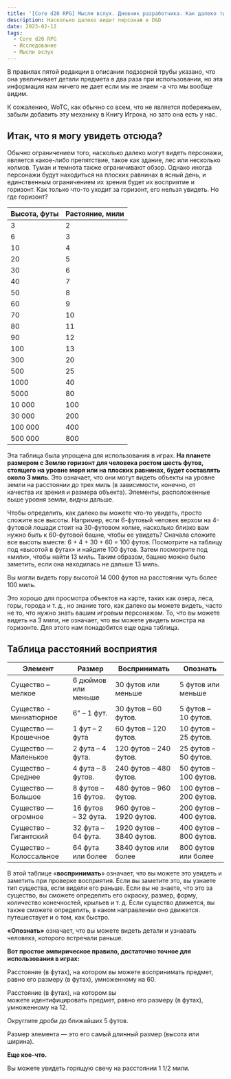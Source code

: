 ```yaml
---
title: '[Core d20 RPG] Мысли вслух. Дневник разработчика. Как далеко ты видишь?'
description: Насколько далеко видит персонаж в D&D
date: 2023-02-12
tags:
  - Core d20 RPG
  - Исследование
  - Мысли вслух
---
```


В правилах пятой редакции в описании подзорной трубы указано, что она увеличивает детали предмета в два раза при использовании, но эта информация нам ничего не дает если мы не знаем -а что мы вообще видим.

К сожалению, WoTC, как обычно со всем, что не является побережьем, забыли добавить эту механику в Книгу Игрока, но зато она есть у нас.



## **Итак, что я могу увидеть отсюда?**

Обычно ограничением того, насколько далеко могут видеть персонажи, является какое-либо препятствие, такое как здание, лес или несколько холмов. Туман и темнота также ограничивают обзор. Однако иногда персонажи будут находиться на плоских равнинах в ясный день, и единственным ограничением их зрения будет их восприятие и горизонт. Как только что-то уходит за горизонт, его нельзя увидеть. Но где горизонт?

| Высота, футы | Растояние, мили |
| ------------ | --------------- |
| 3            | 2               |
| 6            | 3               |
| 10           | 4               |
| 20           | 5               |
| 30           | 6               |
| 40           | 7               |
| 50           | 8               |
| 60           | 9               |
| 70           | 10              |
| 80           | 11              |
| 90           | 12              |
| 100          | 13              |
| 300          | 20              |
| 500          | 25              |
| 1000         | 40              |
| 5000         | 80              |
| 10 000       | 100             |
| 30 000       | 200             |
| 100 000      | 400             |
| 500 000      | 800             |

Эта таблица была упрощена для использования в играх. **На планете размером с Землю горизонт для человека ростом шесть футов, стоящего на уровне моря или на плоских равнинах, будет составлять около 3 миль**. Это означает, что они могут видеть объекты на уровне земли на расстоянии до трех миль (в зависимости, конечно, от качества их зрения и размера объекта). Элементы, расположенные выше уровня земли, видны дальше.

Чтобы определить, как далеко вы можете что-то увидеть, просто сложите все высоты. Например, если 6-футовый человек верхом на 4-футовой лошади стоит на 30-футовом холме, насколько близко вам нужно быть к 60-футовой башне, чтобы ее увидеть? Сначала сложите все высоты вместе: 6 + 4 + 30 + 60 = 100 футов. Посмотрите на таблицу под «высотой в футах» и найдите 100 футов. Затем посмотрите под «мили», чтобы найти 13 миль. Таким образом, башню можно было заметить, если она находилась не дальше 13 миль.

Вы могли видеть гору высотой 14 000 футов на расстоянии чуть более 100 миль.

Это хорошо для просмотра объектов на карте, таких как озера, леса, горы, города и т. д., но знание того, как далеко вы можете видеть, часто не то, что нужно знать вашим игровым персонажам. То, что вы можете видеть на 3 мили, не означает, что вы можете увидеть монстра на горизонте. Для этого нам понадобится еще одна таблица.

## **Таблица расстояний восприятия**

| Элемент                 | Размер              | Воспринимать             | Опознать               |
| ----------------------- | ------------------- | ------------------------ | ---------------------- |
| Существо – мелкое       | 6 дюймов или меньше | 30 футов или меньше      | 5 футов или меньше     |
| Существо - миниатюрное  | 6" – 1 фут.         | 30 футов – 60 футов.     | 5 футов – 10 футов.    |
| Существо — Крошечное    | 1 фут – 2 фута      | 60 футов – 120 футов.    | 10 футов – 25 футов.   |
| Существо — Маленькое    | 2 фута – 4 фута.    | 120 футов – 240 футов.   | 25 футов – 50 футов.   |
| Существо – Среднее      | 4 фута – 8 футов.   | 240 футов – 480 футов.   | 50 футов – 100 футов.  |
| Существо — Большое      | 8 футов – 16 футов. | 480 футов – 960 футов.   | 100 футов – 200 футов. |
| Существо — огромное     | 16 футов – 32 фута. | 960 футов – 1920 футов.  | 200 футов – 400 футов. |
| Существо – Гигантский   | 32 фута – 64 фута.  | 1920 футов – 3840 футов. | 400 футов – 800 футов. |
| Существо – Колоссальное | 64 фута или более   | 3840 футов или более     | 800 футов или более    |

В этой таблице «**воспринимать**» означает, что вы можете это увидеть и заметить при проверке восприятия. Если вы заметите это, вы узнаете тип существа, если видели его раньше. Если вы не знаете, что это за существо, вы сможете определить его окраску, размер, форму, количество конечностей, крыльев и т. д. Если существо движется, вы также сможете определить, в каком направлении оно движется. путешествует и о том, как быстро.

**«Опознать»** означает, что вы можете видеть детали и узнавать человека, которого встречали раньше.



**Вот простое эмпирическое правило, достаточно точное для использования в играх:**

<aside>

Расстояние (в футах), на котором вы можете воспринимать предмет, равно его размеру (в футах), умноженному на 60.

Расстояние (в футах), на котором вы можете идентифицировать предмет, равно его размеру (в футах), умноженному на 12.

Округлите дроби до ближайших 5 футов.

Размер элемента — это его самый длинный размер (высота или ширина).

</aside>

**Еще кое-что.**

Вы можете увидеть горящую свечу на расстоянии 1 1/2 мили.
